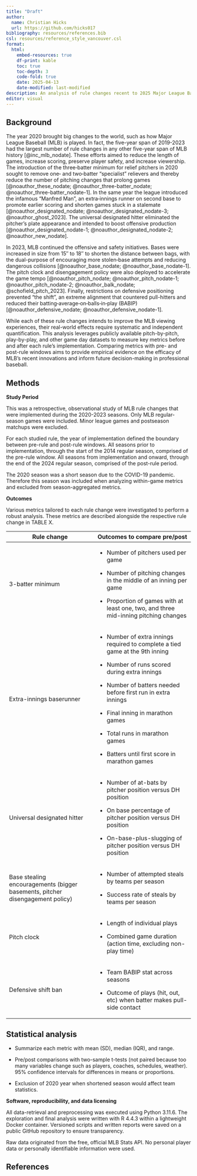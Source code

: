```yaml
---
title: "Draft"
author:
  name: Christian Hicks
  url: https://github.com/hicks017
bibliography: resources/references.bib
csl: resources/reference_style_vancouver.csl
format:
  html:
    embed-resources: true
    df-print: kable
    toc: true
    toc-depth: 3
    code-fold: true
    date: 2025-04-13
    date-modified: last-modified
description: An analysis of rule changes recent to 2025 Major League Baseball.
editor: visual
---
```


## Background

The year 2020 brought big changes to the world, such as how Major League Baseball (MLB) is played. In fact, the five-year span of 2019-2023 had the largest number of rule changes in any other five-year span of MLB history [@inc_mlb_nodate]. These efforts aimed to reduce the length of games, increase scoring, preserve player safety, and increase viewership. The introduction of the three‑batter minimum for relief pitchers in 2020 sought to remove one‑ and two‑batter “specialist” relievers and thereby reduce the number of pitching changes that prolong games [@noauthor_these_nodate; @noauthor_three-batter_nodate; @noauthor_three-batter_nodate-1]. In the same year the league introduced the infamous "Manfred Man", an extra‑innings runner on second base to promote earlier scoring and shorten games stuck in a stalemate [@noauthor_designated_nodate; @noauthor_designated_nodate-3; @noauthor_ghost_2023]. The universal designated hitter eliminated the pitcher’s plate appearance and intended to boost offensive production [@noauthor_designated_nodate-1; @noauthor_designated_nodate-2; @noauthor_new_nodate].

In 2023, MLB continued the offensive and safety initiatives. Bases were increased in size from 15″ to 18″ to shorten the distance between bags, with the dual-purpose of encouraging more stolen‑base attempts and reducing dangerous collisions [@noauthor_base_nodate; @noauthor_base_nodate-1]. The pitch clock and disengagement policy were also deployed to accelerate the game tempo [@noauthor_pitch_nodate; @noauthor_pitch_nodate-1; @noauthor_pitch_nodate-2; @noauthor_balk_nodate; @schofield_pitch_2023]. Finally, restrictions on defensive positioning prevented "the shift", an extreme alignment that countered pull-hitters and reduced their batting‑average‐on‐balls‐in‐play (BABIP) [@noauthor_defensive_nodate; @noauthor_defensive_nodate-1].

While each of these rule changes intends to improve the MLB viewing experiences, their real-world effects require systematic and independent quantification. This analysis leverages publicly available pitch-by-pitch, play-by-play, and other game day datasets to measure key metrics before and after each rule's implementation. Comparing metrics with pre- and post-rule windows aims to provide empirical evidence on the efficacy of MLB's recent innovations and inform future decision-making in professional baseball.

## Methods

**Study Period**

This was a retrospective, observational study of MLB rule changes that were implemented during the 2020-2023 seasons. Only MLB regular-season games were included. Minor league games and postseason matchups were excluded.

For each studied rule, the year of implementation defined the boundary between pre-rule and post-rule windows. All seasons prior to implementation, through the start of the 2014 regular season, comprised of the pre-rule window. All seasons from implementation and onward, through the end of the 2024 regular season, comprised of the post-rule period.

The 2020 season was a short season due to the COVID-19 pandemic. Therefore this season was included when analyzing within-game metrics and excluded from season-aggregated metrics.

**Outcomes**

Various metrics tailored to each rule change were investigated to perform a robust analysis. These metrics are described alongside the respective rule change in TABLE X.

+-------------------------------------------------------------------------------+---------------------------------------------------------------------------------------+
| Rule change                                                                   | Outcomes to compare pre/post                                                          |
+===============================================================================+=======================================================================================+
| 3-batter minimum                                                              | -   Number of pitchers used per game                                                  |
|                                                                               |                                                                                       |
|                                                                               | -   Number of pitching changes in the middle of an inning per game                    |
|                                                                               |                                                                                       |
|                                                                               | -   Proportion of games with at least one, two, and three mid-inning pitching changes |
+-------------------------------------------------------------------------------+---------------------------------------------------------------------------------------+
| Extra-innings baserunner                                                      | -   Number of extra innings required to complete a tied game at the 9th inning        |
|                                                                               |                                                                                       |
|                                                                               | -   Number of runs scored during extra innings                                        |
|                                                                               |                                                                                       |
|                                                                               | -   Number of batters needed before first run in extra innings                        |
|                                                                               |                                                                                       |
|                                                                               | -   Final inning in marathon games                                                    |
|                                                                               |                                                                                       |
|                                                                               | -   Total runs in marathon games                                                      |
|                                                                               |                                                                                       |
|                                                                               | -   Batters until first score in marathon games                                       |
+-------------------------------------------------------------------------------+---------------------------------------------------------------------------------------+
| Universal designated hitter                                                   | -   Number of at-bats by pitcher position versus DH position                          |
|                                                                               |                                                                                       |
|                                                                               | -   On base percentage of pitcher position versus DH position                         |
|                                                                               |                                                                                       |
|                                                                               | -   On-base-plus-slugging of pitcher position versus DH position                      |
+-------------------------------------------------------------------------------+---------------------------------------------------------------------------------------+
| Base stealing encouragements (bigger basements, pitcher disengagement policy) | -   Number of attempted steals by teams per season                                    |
|                                                                               |                                                                                       |
|                                                                               | -   Success rate of steals by teams per season                                        |
+-------------------------------------------------------------------------------+---------------------------------------------------------------------------------------+
| Pitch clock                                                                   | -   Length of individual plays                                                        |
|                                                                               |                                                                                       |
|                                                                               | -   Combined game duration (action time, excluding non-play time)                     |
+-------------------------------------------------------------------------------+---------------------------------------------------------------------------------------+
| Defensive shift ban                                                           | -   Team BABIP stat across seasons                                                    |
|                                                                               |                                                                                       |
|                                                                               | -   Outcome of plays (hit, out, etc) when batter makes pull-side contact              |
+-------------------------------------------------------------------------------+---------------------------------------------------------------------------------------+

## Statistical analysis

-   Summarize each metric with mean (SD), median (IQR), and range.

-   Pre/post comparisons with two-sample t-tests (not paired because too many variables change such as players, coaches, schedules, weather). 95% confidence intervals for differences in means or proportions.

-   Exclusion of 2020 year when shortened season would affect team statistics.

**Software, reproducibility, and data licensing**

All data-retrieval and preprocessing was executed using Python 3.11.6. The exploration and final analysis were written with R 4.4.3 within a lightweight Docker container. Versioned scripts and written reports were saved on a public GitHub repository to ensure transparency.

Raw data originated from the free, official MLB Stats API. No personal player data or personally identifiable information were used.

## References

